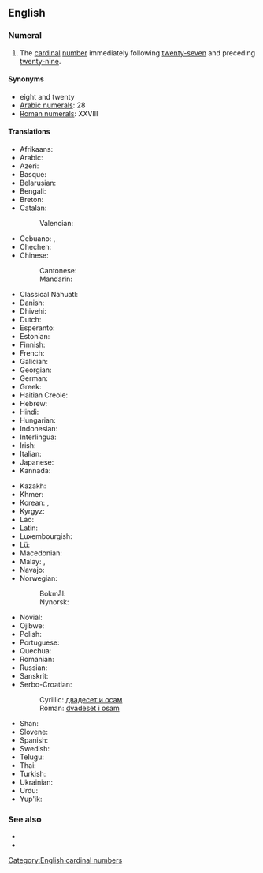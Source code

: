 ==English==
{{cardinalbox|en|27|28|29|twenty-seven|twenty-nine|ord=twenty-eighth}}

===Numeral===
{{head|en|numeral}}

# The [[cardinal]] [[number]] immediately following [[twenty-seven]] and preceding [[twenty-nine]].

====Synonyms====
* eight and twenty
* [[w:Arabic numerals|Arabic numerals]]: 28
* [[w:Roman numerals|Roman numerals]]: XXVIII

====Translations====
{{trans-top|number}}
* Afrikaans: {{t|af|agt-en-twintig}}
* Arabic: {{t|ar|ثَمَانِيَة وَعِشْرُون|tr=ṯamāniya wa-ʿišrūn}}
* Azeri: {{t+|az|iyirmi səkkiz}}
* Basque: {{t+|eu|hogeita zortzi}}
* Belarusian: {{t|be|два́ццаць во́сем|sc=Cyrl}}
* Bengali: {{t|bn|আঠাশ|tr=athash|sc=Beng}}
* Breton: {{t|br|eizh-warn-ugent}}
* Catalan: {{t+|ca|vint-i-vuit}}
*: Valencian: {{t+|ca|vint-i-huit}}
* Cebuano: {{t|ceb|kawhaa'g walo}}, {{t|ceb|baynete otso}}
* Chechen: {{t|ce|ткъе бархI}}
* Chinese:
*: Cantonese: {{t|yue|二十八|tr=ji6 sap6 baat3}}
*: Mandarin: {{t|cmn|二十八|tr=èr shí bā}}
* Classical Nahuatl: {{t|nci|cempōhualli onchicuēyi}}
* Danish: {{t|da|otteogtyve}}
* Dhivehi: {{t|dv|އަށާވީސް}}
* Dutch: {{t+|nl|achtentwintig}}
* Esperanto: {{t|eo|dudek ok}}
* Estonian: {{t+|et|kakskümmend kaheksa}}
* Finnish: {{t|fi|kaksikymmentäkahdeksan}}
* French: {{t+|fr|vingt-huit|m}}
* Galician: {{t+|gl|vinte e oito}}
* Georgian: {{t|ka|ოცდარვა}}
* German: {{t|de|achtundzwanzig}}
* Greek: {{t|el|είκοσι-οκτώ}}
* Haitian Creole: {{t|ht|ventuit}}
* Hebrew: {{t|he|עשרים־ושמנה|tr=esrím və-shmoná}}
* Hindi: {{t+|hi|अट्ठाईस|tr=aṭṭhāīs}}
* Hungarian: {{t+|hu|huszonnyolc}}
* Indonesian: {{t|id|dua puluh delapan}}
* Interlingua: {{t|ia|vinti-octo}}
* Irish: {{t|ga|fiche a hocht}}
* Italian: {{t+|it|ventotto}}
* Japanese: {{t|ja|二十八|tr=ni-jū-hachí}}
* Kannada: {{t|kn|ಇಪ್ಪತ್ತೆಂಟು|sc=Knda}}
{{trans-mid}}
* Kazakh: {{t|kk|жиырма сегіз}}
* Khmer: {{t|km|ម្ភៃ​ប្រាំបី|tr=mpʰey pram bəy}}
* Korean: {{t|ko|스물여덟|tr=seumul yeodeolb|sc=Kore}}, {{t+|ko|이십팔|tr=isibpal|sc=Kore}}
* Kyrgyz: {{t|ky|жыйырма сегиз}}
* Lao: {{t|lo|ຊາວແປດ}}
* Latin: {{t|la|duodetriginta}}
* Luxembourgish: {{t|lb|aachtanzwanzeg}}
* Lü: {{t|khb|ᦌᦱᧁᦶᦔᧆᧈ|tr=saaw4 pææt2}}
* Macedonian: {{t|mk|дваесет и осум|tr=dváeset i ósum}}
* Malay: {{t|ms|dua puluh lapan}}, {{t|ms|lapan likur}}
* Navajo: {{t|nv|naadįįtseebíí}}
* Norwegian:
*: Bokmål: {{t|no|tjueåtte}}
*: Nynorsk: {{t|nn|tjueåtte}}
* Novial: {{t|nov|duanti-ot}}
* Ojibwe: {{t|oj|niishtana-ashi-nishwaaswi}}
* Polish: {{t|pl|dwadzieścia osiem}}
* Portuguese: {{t|pt|vinte e oito|m}}
* Quechua: {{t|qu|iskay chunka pusaqniyuq}}
* Romanian: {{t|ro|douăzeci și opt}}
* Russian: {{t+|ru|два́дцать во́семь}}
* Sanskrit: {{t+|sa|अष्टाविंशति|f|tr=aṣṭāviṃśati|sc=Deva}}
* Serbo-Croatian:
*: Cyrillic: [[двадесет и осам]]
*: Roman: [[dvadeset i osam]]
* Shan: {{t|shn|သၢဝ်းပႅတ်ႇ}}
* Slovene: {{t|sl|osemindvajset}}
* Spanish: {{t+|es|veintiocho}}
* Swedish: {{t+|sv|tjugoåtta}}
* Telugu: {{t|te|ఇరవై ఎనిమిది}}
* Thai: {{t|th|ยี่สิบแปด|tr=yi sip paet}}
* Turkish: {{t+|tr|yirmi sekiz}}
* Ukrainian: {{t|uk|два́дцять ві́сім|sc=Cyrl}}
* Urdu: {{t+|ur|اٹھائیس|tr=aṭṭhāīs}}
* Yup'ik: {{t|esu|yuinaq pingayunlegen}}
{{trans-bottom}}

===See also===
* {{l|en|twenty-seven}}
* {{l|en|twenty-nine}}

[[Category:English cardinal numbers]]